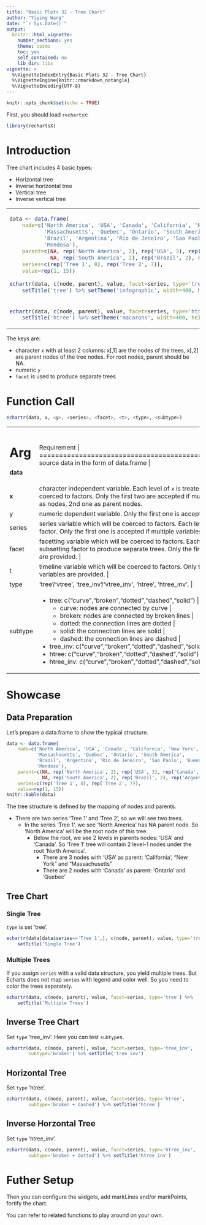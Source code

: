 ```yaml
---
title: "Basic Plots 32 - Tree Chart"
author: "Yiying Wang"
date: "`r Sys.Date()`"
output: 
  knitr:::html_vignette:
    number_sections: yes
    theme: cosmo
    toc: yes
    self_contained: no
    lib_dir: libs
vignette: >
  %\VignetteIndexEntry{Basic Plots 32 - Tree Chart}
  %\VignetteEngine{knitr::rmarkdown_notangle}
  %\VignetteEncoding{UTF-8}
---
```


```r
knitr::opts_chunk$set(echo = TRUE)
```

First, you should load `rechartsX`:
```r
library(rechartsX)
```

# Introduction

Tree chart includes 4 basic types:

- Horizontal tree
- Inverse horizontal tree
- Vertical tree
- Inverse vertical tree

<table id='intro'>
<tr><td>
```r
data <- data.frame(
    node=c('North America', 'USA', 'Canada', 'California', 'New York', 
           'Massachusetts', 'Quebec', 'Ontario', 'South America',
           'Brazil', 'Argentina', 'Rio de Jeneiro', 'Sao Paolo', 'Buenos Aires',
           'Mendosa'),
    parent=c(NA, rep('North America', 2), rep('USA', 3), rep('Canada', 2),
             NA, rep('South America', 2), rep('Brazil', 2), rep('Argentina', 2)),
    series=c(rep('Tree 1', 8), rep('Tree 2', 7)),
    value=rep(1, 15))
    
echartr(data, c(node, parent), value, facet=series, type='tree') %>%
    setTitle('tree') %>% setTheme('infographic', width=400, height=300)
```
</td>
<td>
```r
echartr(data, c(node, parent), value, facet=series, type='tree_inv') %>%
    setTitle('tree_inv') %>% setTheme('roma', width=400, height=300)
```
</td></tr>
<tr><td>
```r
echartr(data, c(node, parent), value, facet=series, type='htree') %>%
    setTitle('htree') %>% setTheme('macarons', width=400, height=300)
```
</td><td>
```r
echartr(data, c(node, parent), value, facet=series, type='htree_inv') %>%
    setTitle('htree_inv') %>% setTheme('macarons2', width=400, height=300)
```
</td></tr>
</table>

The keys are:

- character `x` with at least 2 columns: x[,1] are the nodes of the trees, x[,2] are parent nodes of the tree nodes. For root nodes, parent should be NA.
- numeric `y`
- `facet` is used to produce separate trees

# Function Call

```r
echartr(data, x, <y>, <series>, <facet>, <t>, <type>, <subtype>)
```

+--------+--------------------------------------------------------------------+
| Arg    |  Requirement                                                       |
+========+====================================================================+
|**data**| source data in the form of data.frame                            |
+--------+--------------------------------------------------------------------+
| **x**  | character independent variable. Each level of `x` is treated as a data series. Other type will be coerced to factors. Only the first two are accepted if multiple variables are provided: 1st one as nodes, 2nd one as parent nodes. |
+--------+--------------------------------------------------------------------+
| y      | numeric dependent variable. Only the first one is accepted if multiple variables are provided. |
+--------+--------------------------------------------------------------------+
| series | series variable which will be coerced to factors. Each level of `series` is treated as a grouping factor. Only the first one is accepted if multiple variables are provided. |
+--------+--------------------------------------------------------------------+
| facet  | facetting variable which will be coerced to factors. Each level of `facet` is treated as a subsetting factor to produce separate trees. Only the first one is accepted if multiple variables are provided. |
+--------+--------------------------------------------------------------------+
|  t     | timeline variable which will be coerced to factors. Only the first one is accepted if multiple variables are provided. |
+--------+--------------------------------------------------------------------+
| type   | 'tree'/'vtree', 'tree_inv'/'vtree_inv', 'htree', 'htree_inv'. |
+--------+--------------------------------------------------------------------+
| subtype| - tree: c("curve","broken","dotted","dashed","solid") | 
|        |     + curve: nodes are connected by curve |
|        |     + broken: nodes are connected by broken lines |
|        |     + dotted: the connection lines are dotted |
|        |     + solid: the connection lines are solid |
|        |     + dashed: the connection lines are dashed |
|        | - tree_inv: c("curve","broken","dotted","dashed","solid") |
|        | - htree: c("curve","broken","dotted","dashed","solid") |
|        | - htree_inv: c("curve","broken","dotted","dashed","solid") |
+--------+--------------------------------------------------------------------+


# Showcase

## Data Preparation

Let's prepare a data.frame to show the typical structure.

```r
data <- data.frame(
    node=c('North America', 'USA', 'Canada', 'California', 'New York', 
           'Massachusetts', 'Quebec', 'Ontario', 'South America',
           'Brazil', 'Argentina', 'Rio de Jeneiro', 'Sao Paolo', 'Buenos Aires',
           'Mendosa'),
    parent=c(NA, rep('North America', 2), rep('USA', 3), rep('Canada', 2),
             NA, rep('South America', 2), rep('Brazil', 2), rep('Argentina', 2)),
    series=c(rep('Tree 1', 8), rep('Tree 2', 7)),
    value=rep(1, 15))
knitr::kable(data)
```

The tree structure is defined by the mapping of nodes and parents.

- There are two series 'Tree 1' and 'Tree 2', so we will see two trees.
    - In the series 'Tree 1', we see 'North America' has NA parent node. So 'North America' will be the root node of this tree.
        - Below the root, we see 2 levels in parents nodes: 'USA' and 'Canada'. So 'Tree 1' tree will contain 2 level-1 nodes under the root 'North America'.
            - There are 3 nodes with 'USA' as parent: 'California', "New York" and "Massachusetts"
            - There are 2 nodes with 'Canada' as parent: 'Ontario' and 'Quebec'

## Tree Chart

### Single Tree

`type` is set 'tree'.

```r
echartr(data[data$series=='Tree 1',], c(node, parent), value, type='tree') %>%
    setTitle('Single Tree')
```

### Multiple Trees

If you assign `series` with a valid data structure, you yield multiple trees.
But Echarts does not map `series` with legend and color well. So you need to color the trees separately.

```r
echartr(data, c(node, parent), value, facet=series, type='tree') %>%
    setTitle('Multiple Trees')
```

## Inverse Tree Chart

Set `type` 'tree_inv'. Here you can test `subtype`s. 

```r
echartr(data, c(node, parent), value, facet=series, type='tree_inv',
        subtype='broken') %>% setTitle('tree_inv')
```

## Horizontal Tree

Set `type` 'htree'.

```r
echartr(data, c(node, parent), value, facet=series, type='htree', 
        subtype='broken + dashed') %>% setTitle('htree')
```

## Inverse Horzontal Tree

Set `type` 'htree_inv'.

```r
echartr(data, c(node, parent), value, facet=series, type='htree_inv', 
        subtype='broken + dotted') %>% setTitle('htree_inv')
```


# Futher Setup

Then you can configure the widgets, add markLines and/or markPoints, fortify the chart.

You can refer to related functions to play around on your own.



